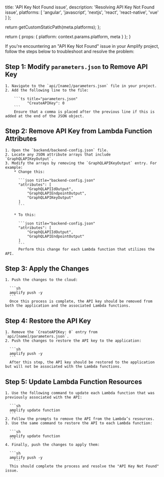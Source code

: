 
  title: 'API Key Not Found issue',
  description: 'Resolving API Key Not Found issue',
  platforms: [
    'angular',
    'javascript',
    'nextjs',
    'react',
    'react-native',
    'vue'
  ]
};

  return getCustomStaticPath(meta.platforms);
};

  return {
    props: {
      platform: context.params.platform,
      meta
    }
  };
}

If you're encountering an "API Key Not Found" issue in your Amplify project, follow the steps below to troubleshoot and resolve the problem:

## Step 1: Modify `parameters.json` to Remove API Key
    1. Navigate to the `api/[name]/parameters.json` file in your project.
    2. Add the following line to the file:

        ```ts title="parameters.json"
              "CreateAPIKey": 0
        ```      
        Ensure that a comma is placed after the previous line if this is added at the end of the JSON object.  

## Step 2: Remove API Key from Lambda Function Attributes

    1. Open the `backend/backend-config.json` file.
    2. Locate any JSON attribute arrays that include `GraphQLAPIKeyOutput`.
    3. Modify the arrays by removing the `GraphQLAPIKeyOutput` entry. For example:
        * Change this:

          ```json title="backend-config.json"
          "attributes": [
              "GraphQLAPIIdOutput",
              "GraphQLAPIEndpointOutput",
              "GraphQLAPIKeyOutput"
          ]
          ```

        * To this:

          ```json title="backend-config.json"
          "attributes": [
              "GraphQLAPIIdOutput",
              "GraphQLAPIEndpointOutput"
          ]
          ```
          Perform this change for each Lambda function that utilizes the API.


## Step 3: Apply the Changes

    1. Push the changes to the cloud:

      ```sh
      amplify push -y
      ```
      Once this process is complete, the API key should be removed from both the application and the associated Lambda functions.

## Step 4: Restore the API Key

    1. Remove the `CreateAPIKey: 0` entry from `api/[name]/parameters.json`.
    2. Push the changes to restore the API key to the application:

      ```sh
      amplify push -y
      ```
      After this step, the API key should be restored to the application but will not be associated with the Lambda functions.


## Step 5: Update Lambda Function Resources

    1. Use the following command to update each Lambda function that was previously associated with the API:

      ```sh
      amplify update function
      ```
    2. Follow the prompts to remove the API from the Lambda’s resources.
    3. Use the same command to restore the API to each Lambda function:

      ```sh
      amplify update function
      ```
    4. Finally, push the changes to apply them:

      ```sh
      amplify push -y
        ```
      This should complete the process and resolve the "API Key Not Found" issue.
